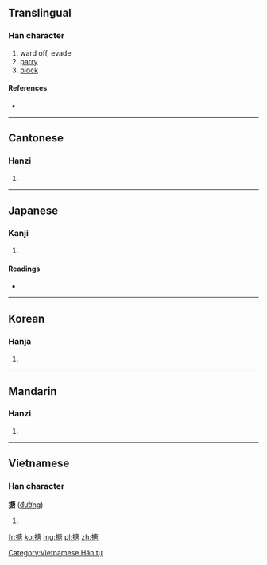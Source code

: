 ==Translingual==

===Han character===
{{Han char|rn=64|rad=手|as=10|sn=13|four=5006<sub>7</sub>|canj=手戈中口 (QILR)}}

# ward off, evade
# [[parry]]
# [[block]]

====References====
* {{Han ref|kx=0448.010|dkj=12505|dj=0798.180|hdz=31936.020|uh=642A|ud=25642|bh=B765|bd=46949}}

----

==Cantonese==

===Hanzi===
{{yue-hanzi|jyut=|y=tong4}}

# {{defn|lang=yue|sort=手10}}

----

==Japanese==

===Kanji===
{{ja-kanji|grade=|rs=手10}}

# {{defn|lang=ja|sort=手10}}

====Readings====
* {{ja-readings|on=[[とう]] (tō), [[どう]] (dō)|kun=[[はる]] (haru)}}

----

==Korean==

===Hanja===
{{ko-hanja|hangeul=당|eumhun=|rv=dang|mr=tang|y=tang}}

# {{defn|lang=ko|sort=手10}}

----

==Mandarin==

===Hanzi===
{{cmn-hanzi|pin=[[táng]] ([[tang2]])|wg=t'ang<sup>2</sup>}}

# {{defn|lang=cmn|sort=手10}}

----

==Vietnamese==

===Han character===
'''搪''' ([[đường]])

# {{defn|Vietnamese}}

[[Category:Vietnamese Hán tự]]

[[fr:搪]]
[[ko:搪]]
[[mg:搪]]
[[pl:搪]]
[[zh:搪]]
